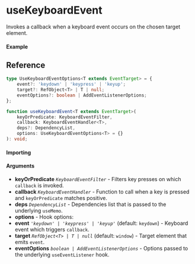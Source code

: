 # useKeyboardEvent

Invokes a callback when a keyboard event occurs on the chosen target element.

#### Example

## Reference

```ts
type UseKeyboardEventOptions<T extends EventTarget> = {
	event?: 'keydown' | 'keypress' | 'keyup';
	target?: RefObject<T> | T | null;
	eventOptions?: boolean | AddEventListenerOptions;
};

function useKeyboardEvent<T extends EventTarget>(
	keyOrPredicate: KeyboardEventFilter,
	callback: KeyboardEventHandler<T>,
	deps?: DependencyList,
	options: UseKeyboardEventOptions<T> = {}
): void;
```

#### Importing

#### Arguments

- **keyOrPredicate** _`KeyboardEventFilter`_ - Filters key presses on which `callback` is invoked.
- **callback** _`KeyboardEventHandler`_ - Function to call when a key is pressed and `keyOrPredicate`
  matches positive.
- **deps** _`DependencyList`_ - Dependencies list that is passed to the underlying `useMemo`.
- **options** - Hook options:
- **event** _`'keydown' | 'keypress' | 'keyup'`_ (default: `keydown`) - Keyboard event which triggers `callback`.
- **target** _`RefObject<T> | T | null`_ (default: `window`) - Target element that emits `event`.
- **eventOptions** _`boolean | AddEventListenerOptions`_ - Options passed to the underlying `useEventListener` hook.
